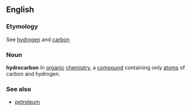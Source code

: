 ==English==
===Etymology===
See [[hydrogen]] and [[carbon]]
===Noun===
'''hydrocarbon'''
In [[organic]] [[chemistry]], a [[compound]] containing only [[atom]]s of carbon and hydrogen.
===See also===
* [[petroleum]]